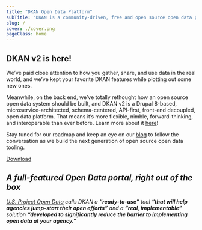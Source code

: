```yaml
---
title: "DKAN Open Data Platform"
subTitle: "DKAN is a community-driven, free and open source open data platform that gives organizations and individuals ultimate freedom to publish and consume structured information."
slug: /
cover: ./cover.png
pageClass: home
---
```


## DKAN v2 is here! 

We’ve paid close attention to how you gather, share, and use data in the real world, and we’ve kept your favorite DKAN features while plotting out some new ones.

Meanwhile, on the back end, we’ve totally rethought how an open source open data system should be built, and DKAN v2 is a Drupal 8-based, microservice-architected, schema-centered, API-first, front-end decoupled, open data platform. That means it’s more flexible, nimble, forward-thinking, and interoperable than ever before. Learn more about it [here](https://medium.com/dkan-blog/dkan-v2-is-here-aee0acf69c1e?sk=7c407a961d5c46e307a7c777c3f9f3ac)!

Stay tuned for our roadmap and keep an eye on our [blog](https://medium.com/dkan-blog/dkan-v2-is-here-aee0acf69c1e?sk=7c407a961d5c46e307a7c777c3f9f3ac) to follow the conversation as we build the next generation of open source open data tooling. 

<a class="btn center" href="https://github.com/getdkan/dkan2"><i class="fa fa-download" aria-hidden="true"></i>  Download</a>

## _A full-featured Open Data portal, right out of the box_

_[U.S. Project Open Data](https://project-open-data.cio.gov/) calls DKAN a **“ready-to-use”** tool **“that will help agencies jump-start their open efforts”** and a **“real, implementable”** solution **“developed to significantly reduce the barrier to implementing open data at your agency.”**_

